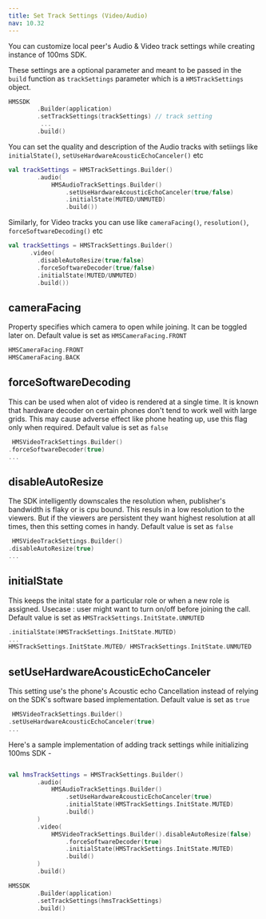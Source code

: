 ```yaml
---
title: Set Track Settings (Video/Audio)
nav: 10.32
---
```


You can customize local peer's Audio & Video track settings while creating instance of 100ms SDK.

These settings are a optional parameter and meant to be passed in the `build` function as `trackSettings` parameter which is a `HMSTrackSettings` object.

```kotlin
HMSSDK
        .Builder(application)
        .setTrackSettings(trackSettings) // track setting
         ...
        .build()
```

You can set the quality and description of the Audio tracks with setiings like `initialState()`, `setUseHardwareAcousticEchoCanceler()` etc

```kotlin
val trackSettings = HMSTrackSettings.Builder()
        .audio(
            HMSAudioTrackSettings.Builder()
                .setUseHardwareAcousticEchoCanceler(true/false)
                .initialState(MUTED/UNMUTED)
                .build())
```

Similarly, for Video tracks you can use like `cameraFacing()`, `resolution()`, `forceSoftwareDecoding()` etc

```kotlin
val trackSettings = HMSTrackSettings.Builder()
      .video(
        .disableAutoResize(true/false)
        .forceSoftwareDecoder(true/false)
        .initialState(MUTED/UNMUTED)
        .build())
```

## cameraFacing

Property specifies which camera to open while joining. It can be toggled later on. Default value is set as `HMSCameraFacing.FRONT`

```kotlin
HMSCameraFacing.FRONT
HMSCameraFacing.BACK
```

## forceSoftwareDecoding

This can be used when alot of video is rendered at a single time. It is known that hardware decoder on certain phones don't tend to work well with large grids.
This may cause adverse effect like phone heating up, use this flag only when required. Default value is set as `false`

```kotlin
 HMSVideoTrackSettings.Builder()
.forceSoftwareDecoder(true)
...
```

## disableAutoResize

The SDK intelligently downscales the resolution when, publisher's bandwidth is flaky or is cpu bound. This resuls in a low resolution to the viewers. But if the viewers are persistent they want highest resolution at all times, then this setting comes in handy.
Default value is set as `false`

```kotlin
 HMSVideoTrackSettings.Builder()
.disableAutoResize(true)
...
```

## initialState

This keeps the inital state for a particular role or when a new role is assigned. Usecase : user might want to turn on/off before joining the call.
Default value is set as `HMSTrackSettings.InitState.UNMUTED`

```kotlin
.initialState(HMSTrackSettings.InitState.MUTED)
...
HMSTrackSettings.InitState.MUTED/ HMSTrackSettings.InitState.UNMUTED
```

## setUseHardwareAcousticEchoCanceler

This setting use's the phone's Acoustic echo Cancellation instead of relying on the SDK's software based implementation.
Default value is set as `true`

```kotlin
 HMSVideoTrackSettings.Builder()
.setUseHardwareAcousticEchoCanceler(true)
...
```

Here's a sample implementation of adding track settings while initializing 100ms SDK -

```kotlin

val hmsTrackSettings = HMSTrackSettings.Builder()
        .audio(
            HMSAudioTrackSettings.Builder()
                .setUseHardwareAcousticEchoCanceler(true)
                .initialState(HMSTrackSettings.InitState.MUTED)
                .build()
        )
        .video(
            HMSVideoTrackSettings.Builder().disableAutoResize(false)
                .forceSoftwareDecoder(true)
                .initialState(HMSTrackSettings.InitState.MUTED)
                .build()
        )
        .build()

HMSSDK
        .Builder(application)
        .setTrackSettings(hmsTrackSettings)
        .build()
```
